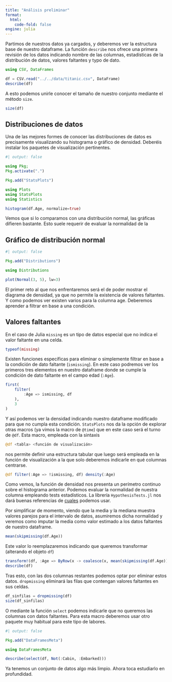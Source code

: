 ```yaml
---
title: "Análisis preliminar"
format:
  html:
    code-fold: false
engine: julia
---
```


Partimos de nuestros datos ya cargados, y deberemos ver la estructura base de nuestro dataframe. La función `describe` nos ofrece una primera revisión de los datos indicando nombre de las columnas, estadísticas de la distribución de datos, valores faltantes y typo de dato.

```julia
using CSV, DataFrames

df = CSV.read("../../data/titanic.csv", DataFrame)
describe(df)
```

A esto podemos unirle conocer el tamaño de nuestro conjunto mediante el método `size`.

```julia
size(df)
```

## Distribuciones de datos

Una de las mejores formes de conocer las distribuciones de datos es precisamente visualizando su histograma o gráfico de densidad. Deberéis instalar los paquetes de visualización pertinentes.

```julia
#| output: false

using Pkg;
Pkg.activate(".")

Pkg.add("StatsPlots")
```

```julia
using Plots
using StatsPlots
using Statistics

histogram(df.Age, normalize=true)
```

Vemos que si lo comparamos con una distribución normal, las gráficas difieren bastante. Esto suele requerir de evaluar la normalidad de la 

::: {.callout-tip collapse="true"}
# Gráfico de distribución normal
```julia
#| output: false

Pkg.add("Distributions")
```

```julia
using Distributions

plot(Normal(3, 5), lw=3)
```
:::

El primer reto al que nos enfrentaremos será el de poder mostrar el diagrama de densidad, ya que no permite la existencia de valores faltantes. Y como podemos ver existen varios para la columna age. Deberemos aprender a filtrar en base a una condición. 

## Valores faltantes

En el caso de Julia `missing` es un tipo de datos especial que no indica el valor faltante en una celda.

```julia
typeof(missing)
```

Existen funciones específicas para eliminar o simplemente filtrar en base a la condición de dato faltante (`ismissing`). En este caso podremos ver los primeros tres elementos en nuestro dataframe donde se cumple la condición de dato faltante en el campo edad (`:Age`).

```julia
first(
    filter(
        :Age => ismissing, df
    ),
    3
)
```

Y así podemos ver la densidad indicando nuestro dataframe modificado para que no cumpla esta condición. `StatsPlots` nos da la opción de explorar otras macros (ya vimos la macro de `@time`) que en este caso será el turno de `@df`. Esta macro, empleada con la sintaxis

```julia
@df <tabla> <función de visualización>
```
nos permite definir una estructura tabular que luego será empleada en la función de visualización a la que solo deberemos indicarle en qué columnas centrarse.

```julia
@df filter(:Age => !ismissing, df) density(:Age)
```

Como vemos, la función de densidad nos presenta un perímetro continuo sobre el histograma anterior. Podemos evaluar la normalidad de nuestra columna empleando tests estadísticos. La librería `HypothesisTests.jl` nos dará buenas referencias de [cuales](https://juliastats.org/HypothesisTests.jl/stable/) podemos usar.

Por simplificar de momento, viendo que la media y la mediana muestra valores parejos para el intervalo de datos, asumiremos dicha normalidad y veremos como imputar la media como valor estimado a los datos faltantes de nuestro dataframe.

```julia
mean(skipmissing(df.Age))
```

Este valor lo reemplazaremos indicando que queremos transformar (alterando el objeto `df`)

```julia
transform!(df, :Age => ByRow(x -> coalesce(x, mean(skipmissing(df.Age)))); renamecols=false)
describe(df)
```

Tras esto, con las dos columnas restantes podemos optar por eliminar estos datos. `dropmissing` eliminará las filas que contengan valores faltantes en sus celdas.

```julia
df_sinfilas = dropmissing(df)
size(df_sinfilas)
```

O mediante la función `select` podemos indicarle que no queremos las columnas con datos faltantes. Para esta macro deberemos usar otro paquete muy habitual para este tipo de labores.

```julia
#| output: false

Pkg.add("DataFramesMeta")
```

```julia
using DataFramesMeta

describe(select(df, Not(:Cabin, :Embarked)))
```

Ya tenemos un conjunto de datos algo más limpio. Ahora toca estudiarlo en profundidad.